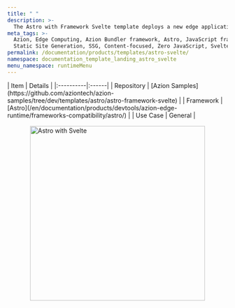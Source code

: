 ```yaml
---
title: " "
description: >-
  The Astro with Framework Svelte template deploys a new edge application based on Astro working with Svelte.
meta_tags: >-
  Azion, Edge Computing, Azion Bundler framework, Astro, JavaScript frameworks,
  Static Site Generation, SSG, Content-focused, Zero JavaScript, Svelte
permalink: /documentation/products/templates/astro-svelte/
namespace: documentation_template_landing_astro_svelte
menu_namespace: runtimeMenu
---
```




<div class="[&_.flex.flex-col]:!gap-4 [&_.flex.flex-col]:md:!gap-8 [&_.flex.flex-col]:2xl:!gap-16">
  <HeroHome
    title="Astro with Svelte Framework"
    description="The Astro with Framework Svelte template deploys a new edge application based on Astro working with Svelte. "
    logos={[]}
    buttons={[
      { label: "Deploy template", link: "https://console.azion.com/create/astro/astro-with-framework-svelte", outlined: false, icon: "ai ai-azion", iconPos: "left" },
      { label: "View demo", link: "https://sq1w6nh2vp.map.azionedge.net/", severity: "secondary" }
    ]}
  />
</div>

<div style="display: flex; gap: 1rem; align-items: center; flex-direction: row; flex-wrap: wrap;">
  <div style="flex: 1; min-width: 300px;">
    | Item | Details |
    |:----------|:------|
    | Repository | [Azion Samples](https://github.com/aziontech/azion-samples/tree/dev/templates/astro/astro-framework-svelte) |
    | Framework | [Astro](/en/documentation/products/devtools/azion-edge-runtime/frameworks-compatibility/astro/) |
    | Use Case | General |
  </div>
  <div style="display: flex; justify-content: center; align-items: center; flex: 1; min-width: 300px;">
    <img src="/assets/docs/images/uploads/template-showcase/astro/astro-svelte.png" width="400" alt="Astro with Svelte" style="max-width: 100%; height: auto;" />
  </div>
</div>

